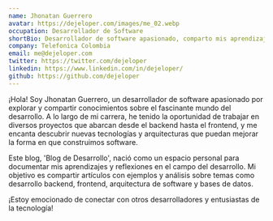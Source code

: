 ```yaml
---
name: Jhonatan Guerrero
avatar: https://dejeloper.com/images/me_02.webp
occupation: Desarrollador de Software
shortBio: Desarrollador de software apasionado, comparto mis aprendizajes y reflexiones sobre backend, frontend, arquitectura y bases de datos en el 'Blog de Desarrollo'. Conecta conmigo en redes sociales como @dejeloper y descubre más en dejeloper.com.
company: Telefonica Colombia
email: me@dejeloper.com
twitter: https://twitter.com/dejeloper
linkedin: https://www.linkedin.com/in/dejeloper/
github: https://github.com/dejeloper
---
```


¡Hola! Soy Jhonatan Guerrero, un desarrollador de software apasionado por explorar y compartir conocimientos sobre el fascinante mundo del desarrollo. A lo largo de mi carrera, he tenido la oportunidad de trabajar en diversos proyectos que abarcan desde el backend hasta el frontend, y me encanta descubrir nuevas tecnologías y arquitecturas que puedan mejorar la forma en que construimos software.

Este blog, 'Blog de Desarrollo', nació como un espacio personal para documentar mis aprendizajes y reflexiones en el campo del desarrollo. Mi objetivo es compartir artículos con ejemplos y análisis sobre temas como desarrollo backend, frontend, arquitectura de software y bases de datos.

¡Estoy emocionado de conectar con otros desarrolladores y entusiastas de la tecnología!
